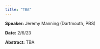 ```yaml
---
title: "TBA"
---
```

**Speaker:** Jeremy Manning (Dartmouth, PBS)

**Date:** 2/6/23

**Abstract:** TBA
